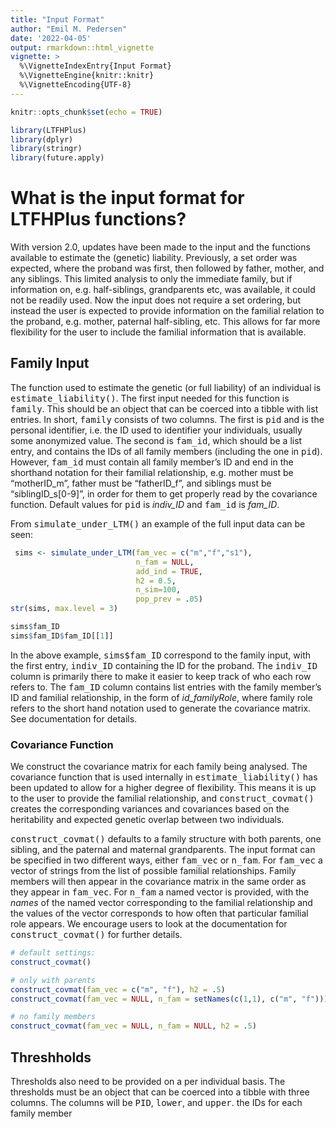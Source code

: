 ```yaml
---
title: "Input Format"
author: "Emil M. Pedersen"
date: '2022-04-05'
output: rmarkdown::html_vignette
vignette: >
  %\VignetteIndexEntry{Input Format}
  %\VignetteEngine{knitr::knitr}
  %\VignetteEncoding{UTF-8}
---
```


```r
knitr::opts_chunk$set(echo = TRUE)
```
```r
library(LTFHPlus)
library(dplyr)
library(stringr)
library(future.apply)
```


# What is the input format for LTFHPlus functions?

With version 2.0, updates have been made to the input and the functions available to estimate the (genetic) liability. Previously, a set order was expected, where the proband was first, then followed by father, mother, and any siblings. This limited analysis to only the immediate family, but if information on, e.g. half-siblings, grandparents etc, was available, it could not be readily used. Now the input does not require a set ordering, but instead the user is expected to provide information on the familial relation to the proband, e.g. mother, paternal half-sibling, etc. This allows for far more flexibility for the user to include the familial information that is available. 

## Family Input 

The function used to estimate the genetic (or full liability) of an individual is <tt>estimate_liability()</tt>. The first input needed for this function is <tt>family</tt>. This should be an object that can be coerced into a tibble with list entries. In short, <tt>family</tt> consists of two columns. The first is <tt>pid</tt> and is the personal identifier, i.e. the ID used to identifier your individuals, usually some anonymized value. The second is <tt>fam_id</tt>, which should be a list entry, and contains the IDs of all family members (including the one in <tt>pid</tt>). However, <tt>fam_id</tt> must contain all family member's ID and end in the shorthand notation for their familial relationship, e.g. mother must be "motherID_m", father must be "fatherID_f", and siblings must be "siblingID_s[0-9]", in order for them to get properly read by the covariance function. Default values for <tt>pid</tt> is *indiv_ID* and <tt>fam_id</tt> is *fam_ID*. 

From <tt>simulate_under_LTM()</tt> an example of the full input data can be seen:
```r
 sims <- simulate_under_LTM(fam_vec = c("m","f","s1"),
                            n_fam = NULL, 
                            add_ind = TRUE, 
                            h2 = 0.5, 
                            n_sim=100, 
                            pop_prev = .05)
str(sims, max.level = 3)

sims$fam_ID
sims$fam_ID$fam_ID[[1]]

```

In the above example, <tt>sims$fam_ID</tt> correspond to the family input, with the first entry, <tt>indiv_ID</tt> containing the ID for the proband. The <tt>indiv_ID</tt> column is primarily there to make it easier to keep track of who each row refers to. The <tt>fam_ID</tt> column contains list entries with the family member's ID and familial relationship, in the form of *id_familyRole*, where family role refers to the short hand notation used to generate the covariance matrix. See documentation for details.


### Covariance Function

We construct the covariance matrix for each family being analysed. The covariance function that is used internally in <tt>estimate_liability()</tt> has been updated to allow for a higher degree of flexibility. This means it is up to the user to provide the familial relationship, and <tt>construct_covmat()</tt> creates the corresponding variances and covariances based on the heritability and expected genetic overlap between two individuals. 

<tt>construct_covmat()</tt> defaults to a family structure with both parents, one sibling, and the paternal and maternal grandparents. The input format can be specified in two different ways, either <tt>fam_vec</tt> or <tt>n_fam</tt>. For <tt>fam_vec</tt> a vector of strings from the list of possible familial relationships. Family members will then appear in the covariance matrix in the same order as they appear in <tt>fam_vec</tt>. For <tt>n_fam</tt> a named vector is provided, with the *names* of the named vector corresponding to the familial relationship and the values of the vector corresponds to how often that particular familial role appears. We encourage users to look at the documentation for <tt>construct_covmat()</tt> for further details.

```r
# default settings:
construct_covmat()

# only with parents
construct_covmat(fam_vec = c("m", "f"), h2 = .5)
construct_covmat(fam_vec = NULL, n_fam = setNames(c(1,1), c("m", "f")))

# no family members
construct_covmat(fam_vec = NULL, n_fam = NULL, h2 = .5)
```



## Threshholds

Thresholds also need to be provided on a per individual basis. The thresholds must be an object that can be coerced into a tibble with three columns. The columns will be <tt>PID</tt>, <tt>lower</tt>, and <tt>upper</tt>. the IDs for each family member

